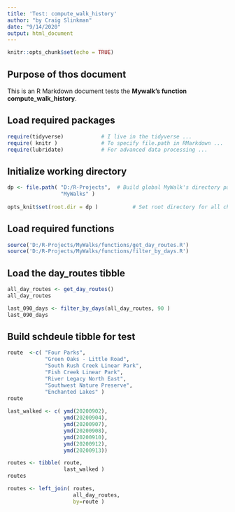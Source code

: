 ```yaml
---
title: 'Test: compute_walk_history'
author: "by Craig Slinkman"
date: "9/14/2020"
output: html_document
---
```


```r
knitr::opts_chunk$set(echo = TRUE)
```
## Purpose of thos document

This is an R Markdown document tests the **Mywalk's function compute_walk_history**.

## Load required packages

```r
require(tidyverse)            # I live in the tidyverse ...
require( knitr )              # To specify file.path in RMarkdown ... 
require(lubridate)            # For advanced data processing ...           
```

## Initialize working directory

```r

dp <- file.path( "D:/R-Projects",  # Build global MyWalk's directory path ...
                 "MyWalks" )        
                 
opts_knit$set(root.dir = dp )           # Set root directory for all chaunks ...           

```

## Load required functions

```r
source('D:/R-Projects/MyWalks/functions/get_day_routes.R')
source('D:/R-Projects/MyWalks/functions/filter_by_days.R')
```

## Load the day_routes tibble 

```r
all_day_routes <- get_day_routes()
all_day_routes

last_090_days <- filter_by_days(all_day_routes, 90 )
last_090_days
```

## Build schdeule tibble for test

```r

route  <-c( "Four Parks",
            "Green Oaks - Little Road",
            "South Rush Creek Linear Park",
            "Fish Creek Linear Park",
            "River Legacy North East",
            "Southwest Nature Preserve",
            "Enchanted Lakes" )
route
            
last_walked <- c( ymd(20200902),
                  ymd(20200904),
                  ymd(20200907),
                  ymd(20200908),
                  ymd(20200910),
                  ymd(20200912),
                  ymd(20200913)) 

routes <- tibble( route, 
                  last_walked )
routes

routes <- left_join( routes,
                     all_day_routes,
                     by=route )

```



